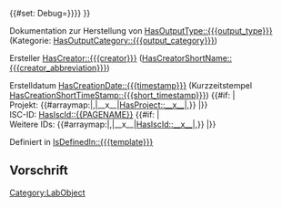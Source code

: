 <includeonly>{{#set: Debug={{{debug|{{Helper/Strings/No}}}}}}}<!-- 

-->{{DISPLAYTITLE:{{#replace:{{PAGENAME}}|<nowiki> </nowiki>|_}}}}<!-- 

--><!-- {{Purge link}} --><!-- 

--><!-- Dies ist eine Laborprodukt vom Typ [[HasObjectType::{{{type}}}]] -->

Dokumentation zur Herstellung von [[HasOutputType::{{{output_type}}}]] (Kategorie: [[HasOutputCategory::{{{output_category}}}]])

Ersteller [[HasCreator::{{{creator}}}]] ([[HasCreatorShortName::{{{creator_abbreviation}}}]])

Erstelldatum [[HasCreationDate::{{{timestamp}}}]] (Kurzzeitstempel [[HasCreationShortTimeStamp::{{{short_timestamp}}}]])
{{#if: {{{projects|}}}|</br> 
Projekt: {{#arraymap:{{{projects|}}}|,|__x__|[[HasProject::__x__]]|,}} |}}</br> 
ISC-ID: [[HasIscId::{{PAGENAME}}]]
{{#if: {{{additional_ids|}}}|</br> 
Weitere IDs: {{#arraymap:{{{additional ids|}}}|,|__x__|[[HasIscId::__x__]]|,}} |}}

[[Category:LabObject]]

Definiert in [[IsDefinedIn::{{{template}}}]]

<!--== Fortschritt ==

{{#ask: [[Category:Prozessschritt]] [[HasRelationTo::{{FULLPAGENAME}}]]
 |?-HasPredecessor=Nachfolger
 |?-IsConcurrentWith=Gleichzeitig
 |?mainlabel=-
 |format=graph
 |graphcolor=yes
 |graphlink=yes
 |graphlegend=no
 |graphlabel=yes
 |graphsize=10,10
 |rankdir=TB
}}-->
<!-- {{#ask: [[Category:Prozessschritt Deskriptor]] [[-Has subobject::{{FULLPAGENAME}}]]
 |?-HasPredecessor=Nachfolger
 |?-IsConcurrentWith=Gleichzeitig
 |?HasSubpage=Dokumentation
 |?mainlabel=-
 |format=graph
 |graphcolor=yes
 |graphlink=yes
 |graphlegend=yes
 |graphlabel=yes
 |graphsize=10,10
 |graphfontsize=8
 |rankdir=TB
}} -->

== Vorschrift ==
</includeonly>